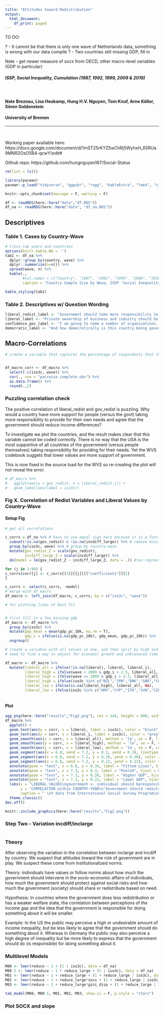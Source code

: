 ```yaml
---
title: "Attitudes toward Redistribution"
output:
  html_document:
    df_print: paged
---
```


TO DO:

? - It cannot be that there is only one wave of Netherlands data, something is wrong with our data compile
? - Two countries still missing GDP, fill in 

Nate - get newer measure of socx from OECD, other macro-level variables (GDP in particular)


##### ISSP, Social Inequality, Cumulation (1987, 1992, 1999, 2009 & 2019)

$~$
$~$

#### **Nate Breznau, Lisa Heukamp, Hung H.V. Nguyen, Tom Knuf, Arne Köller, Sören Goldenstein**
#### **University of Bremen**

_____________________________________________________________________________

$~$
$~$

Working paper available here: https://docs.google.com/document/d/1mST25rKYZ5wChRj5WyhxH_65RUa9MNR2OsO5B4-qcwY/edit#

Github repo: https://github.com/hungnguyen167/Social-Status



```r
rm(list = ls())
```


```r
library(pacman)
pacman::p_load("tidyverse", "ggpubr", "ragg", "kableExtra", "lme4", "sjPlot")

knitr::opts_chunk$set(message = F, warning = F)

```


```r
df <- readRDS(here::here("data","df.RDS"))
df_na <- readRDS(here::here("data", "df_na.RDS"))


```



## Descriptives

### Table 1. Cases by Country-Wave

```r
# Cross-tab years and countries
options(knitr.kable.NA = '')
tab1 <- df_na %>%
  dplyr::group_by(country, wave) %>%
  dplyr::summarize(n=n()) %>%
  spread(wave, n) %>%
  kable(., 
        #col.names = c("Country", "1987", "1992", "1999", "2009", "2019"), 
        caption = "Country Sample Size by Wave, ISSP 'Social Inequality (SI)", format.args = list(big.mark = ","))

kable_styling(tab1)
```
### Table 2. Descriptives w/ Question Wording

```r
liberal_redist_label <- "Government should take more responsibility to ensure that everyone is provided for [versus] People should take more responsibility to provide for themselves"
liberal_label <- "Private ownership of business and industry should be increased [versus] government ownership..."
confidence_gov_label <- "I am going to name a number of organizations. For each one, could you tell me how much confidence you have in them: is it a great deal of confidence, quite a lot of confidence, not very much confidence or none at all? [the government]"
democratic_label <- "And how democratically is this country being governed today? Again using a scale from 1 to 10, where 1 means that it is “not at all democratic” and 10 means that it is “completely democratic,” what position would you choose?"
```

## Macro-Correlations


```r
# create a variable that captures the percentage of respondents that think income gap is too large but do not agree gov should do something about it


df_macro_corr <- df_macro %>%
  select(-c(iso3c, wave)) %>%
  cor(., use = "pairwise.complete.obs") %>%
  as.data.frame() %>%
  round(.,2)
```

### Puzzling correlation check

The positive correlation of liberal_redist and gov_redist is puzzling. Why would a country have more support for people (versus the govt) taking more responsibility to provide for their own needs and agree that the government should reduce income differences?

To investigate we plot the countries, and the result makes clear that this variable cannot be coded correctly. There is no way that the USA is the most supportive of all countries of the government (versus people themselves) taking responsibility for providing for their needs. Yet the WVS codebook suggets that lower values are more support of government.

This is now fixed in the source load for the WVS so re-creating the plot will not reveal the error.

```r

# df_macro %>%
#   ggplot(aes(y = gov_redist, x = liberal_redist_i)) +
#   geom_label(aes(label = iso3c))

```

### Fig X. Correlation of Redist Variables and Liberal Values by Country-Wave

#### Setup Fig

```r
# get all correlations

c_corrs = df_na %>% # have to use equal sign here because it is a function
  subset(!is.na(gov_redist) & !is.na(incdiff_large)) %>% # remove missing cases
  group_by(iso3c, wave) %>% # group by country-wave
  mutate(gov_redist_Z = scale(gov_redist),
         incdiff_large_Z = scale(incdiff_large)) %>%
  do(model = lm(gov_redist_Z ~ incdiff_large_Z, data = .)) #run regression for each country

for (j in 1:96) {
c_corrs$corr[j] <- c_corrs[[3]][[j]][["coefficients"]][2]
}

c_corrs <- select(c_corrs, -model)
# merge with df_macro
df_macro <- left_join(df_macro, c_corrs, by = c("iso3c", "wave"))

# for plotting lines of best fit


# first fill in a few missing gdp
df_macro <- df_macro %>%
  group_by(iso3c) %>%
  mutate(gdp_mean = mean(gdp_pc_10k, na.rm = T),
         gdp_i = ifelse(is.na(gdp_pc_10k), gdp_mean, gdp_pc_10k)) %>%
  ungroup()

# create a variable with all values in one, and then split by high and middle income countries
# need to find a way to adjust for economic growth and unblanaced time points for calculating GDP

df_macro <- df_macro %>%
  mutate(liberal_all = ifelse(!is.na(liberal), liberal, liberal_i),
         liberal_high = ifelse(wave < 2009 & gdp_i > 2.5, liberal_all, NA),
         liberal_high = ifelse(wave >= 2009 & gdp_i > 3.3, liberal_all, liberal_high),
         liberal_high = ifelse(iso3c %in% c("NZL","JPN","DNK","GBR","CHE","AUT", "FIN","DEU"), liberal_all, liberal_high), # selection criteria performs poorly, do rest by hand here
         liberal_low = ifelse(is.na(liberal_high), liberal_all, NA),
         liberal_low = ifelse(iso3c %in% c("HRV","CYP","ITA","SVN","CZE"), NA, liberal_low)) # remove some questionable cases



```

#### Plot

```r
agg_png(here::here("results","Fig2.png"), res = 144, height = 800, width = 1000)
df_macro %>%
  ggplot() +
  geom_text(aes(y = corr, x = liberal, label = iso3c), color = "black", size = 3) +
  geom_text(aes(y = corr, x = liberal_i, label = iso3c), color = "grey", size = 2) +
  geom_smooth(aes(y = corr, x = liberal_all), method = 'lm', se = F, linetype = "dashed", color = "#DCE319FF") +
  geom_smooth(aes(y = corr, x = liberal_high), method = 'lm', se = F, color = "#20A387FF") +
  geom_smooth(aes(y = corr, x = liberal_low), method = 'lm', se = F, color = "midnightblue") +
  geom_segment(aes(x = 6.8, xend = 7.2, y = 0.3, yend = 0.3), linetype = "dashed", color = "#DCE319FF", size = 1.1) +
  geom_segment(aes(x = 6.8, xend = 7.2, y = 0.26, yend = 0.26), color = "#20A387FF", size = 1.1) +
  geom_segment(aes(x = 6.8, xend = 7.2, y = 0.22, yend = 0.22), color = "midnightblue", size = 1.1) +
  annotate(geom = "text", x = 6.8, y = 0.34, label = "Fitted Lines", hjust = 0) +
  annotate(geom = "text", x = 7.3, y = 0.3, label = "Pooled", hjust = 0, size = 3) +
  annotate(geom = "text", x = 7.3, y = 0.26, label = "Higher GDP", hjust = 0, size = 3) +
  annotate(geom = "text", x = 7.3, y = 0.22, label = "Lower GDP", hjust = 0, size = 3) +
  labs(x = "LIBERAL VALUES\ngovernment v. individual should beresponsible for needs",
       y = "CORRELATION within COUNTRY-YEAR\n'Government should redistribute' with\n'Differences in income are too large'",
       caption = " \nY data from International Social Survey Program\nX data from World Values Surveys\nLight grey countries' values interpolated for X") +
  theme_classic()
dev.off()

knitr::include_graphics(here::here("results","Fig2.png"))
```

### Step Two - Variation incdiff/inclarge

```r

```

### Theory

After observing the variation in the correlation between inclarge and incdiff by country. We suspect that attitudes toward the role of government are in play. We suspect these come from institutionalized norms. 

Theory: individuals have values or follow norms about how much the government should intervene in the socio-economic affairs of individuals, how much the government should protect against social risks and how much the government (society) should share or redistribute based on need. 

Hypothesis: In countries where the government does less redistribution or has a weaker welfare state, the correlation between perceptions of the income gap and the idea that the government is responsible for doing something about it will be smaller.


Example: In the US the public may perceive a high or undesirable amount of income inequality, but be less likely to agree that the government should do something about it. Whereas in Germany the public may also perceive a high degree of inequality but be more likely to express that the government should do (is responsible) for doing something about it. 

### Multilevel Models
```r
M00 <- lmer(reduce ~ 1 + (1 | iso3c), data = df_na)
M00.5 <- lmer(reduce ~ 1 + reduce_large + (1 | iso3c), data = df_na)
M01 <- lmer(reduce ~ 1 + reduce_large + (1 + reduce_large | iso3c), data = df_na)
M02 <- lmer(reduce ~ 1 + reduce_large*socx + (1 + reduce_large | iso3c), data = df_na)
M03 <- lmer(reduce ~ 1 + reduce_large*gini_disp + (1 + reduce_large | iso3c), data = df_na)

tab_model(M00, M00.5, M01, M02, M03, show.ci = F, p.style = "stars")

```

### Plot SOCX and slope

```r

```

